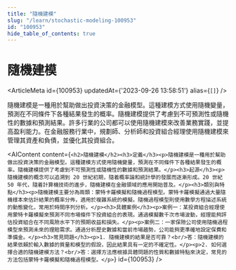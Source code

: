 ```yaml
---
title: "隨機建模"
slug: "/learn/stochastic-modeling-100953"
id: "100953"
hide_table_of_contents: true
---
```



# 隨機建模

<ArticleMeta id={100953} updatedAt={'2023-09-26 13:58:51'} alias={`[]`} />
<div className='border-solid border-b border-t-0 my-4 border-[var(--ifm-color-gray-300)]' />

隨機建模是一種用於幫助做出投資決策的金融模型。這種建模方式使用隨機變量，預測在不同條件下各種結果發生的概率。隨機建模提供了考慮到不可預測性或隨機性的數據和預測結果。許多行業的公司都可以使用隨機建模來改善業務實踐，並提高盈利能力。在金融服務行業中，規劃師、分析師和投資組合經理使用隨機建模來管理其資產和負債，並優化其投資組合。

<AIContent content={`<h2>隨機建模</h2><h3>定義</h3><p>隨機建模是一種用於幫助做出投資決策的金融模型。這種建模方式使用隨機變量，預測在不同條件下各種結果發生的概率。隨機建模提供了考慮到不可預測性或隨機性的數據和預測結果。</p><h3>起源</h3><p>隨機建模的概念可以追溯到 20 世紀初期，隨着概率論和統計學的發展而逐漸形成。20 世紀 50 年代，隨着計算機技術的進步，隨機建模在金融領域的應用開始普及。</p><h3>類別與特點</h3><p>隨機建模主要分為兩類：蒙特卡羅模擬和隨機過程模型。蒙特卡羅模擬通過大量隨機樣本來估計結果的概率分佈，適用於複雜系統的模擬。隨機過程模型則使用數學方程描述系統的動態變化，常用於時間序列分析。</p><h3>具體案例</h3><p>案例一：某投資組合經理使用蒙特卡羅模擬來預測不同市場條件下投資組合的表現。通過模擬數千次市場波動，經理能夠評估投資組合在不同風險水平下的預期收益和損失。</p><p>案例二：一家保險公司使用隨機過程模型來預測未來的理賠需求。通過分析歷史數據和當前市場趨勢，公司能夠更準確地設定保費和準備金。</p><h3>常見問題</h3><p>1. 隨機建模的結果是否可靠？<br/>答：隨機建模的結果依賴於輸入數據的質量和模型的假設，因此結果具有一定的不確定性。</p><p>2. 如何選擇合適的隨機建模方法？<br/>答：選擇方法應根據具體問題的性質和數據特點來決定，常見的方法包括蒙特卡羅模擬和隨機過程模型。</p>`} id={100953} />
